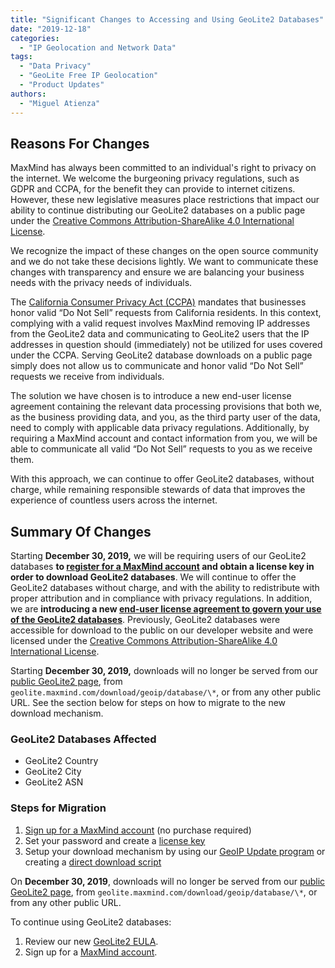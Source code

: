 ```yaml
---
title: "Significant Changes to Accessing and Using GeoLite2 Databases"
date: "2019-12-18"
categories:
  - "IP Geolocation and Network Data"
tags:
  - "Data Privacy"
  - "GeoLite Free IP Geolocation"
  - "Product Updates"
authors:
  - "Miguel Atienza"
---
```


## Reasons For Changes

MaxMind has always been committed to an individual's right to privacy on the
internet. We welcome the burgeoning privacy regulations, such as GDPR and CCPA,
for the benefit they can provide to internet citizens. However, these new
legislative measures place restrictions that impact our ability to continue
distributing our GeoLite2 databases on a public page under the [Creative Commons
Attribution-ShareAlike 4.0 International
License](https://creativecommons.org/licenses/by-sa/4.0/).

We recognize the impact of these changes on the open source community and we do
not take these decisions lightly. We want to communicate these changes with
transparency and ensure we are balancing your business needs with the privacy
needs of individuals.

The [California Consumer Privacy Act (CCPA)](https://oag.ca.gov/privacy/ccpa)
mandates that businesses honor valid “Do Not Sell” requests from California
residents. In this context, complying with a valid request involves MaxMind
removing IP addresses from the GeoLite2 data and communicating to GeoLite2 users
that the IP addresses in question should (immediately) not be utilized for uses
covered under the CCPA. Serving GeoLite2 database downloads on a public page
simply does not allow us to communicate and honor valid “Do Not Sell” requests
we receive from individuals.

The solution we have chosen is to introduce a new end-user license agreement
containing the relevant data processing provisions that both we, as the business
providing data, and you, as the third party user of the data, need to comply
with applicable data privacy regulations. Additionally, by requiring a MaxMind
account and contact information from you, we will be able to communicate all
valid “Do Not Sell” requests to you as we receive them.

With this approach, we can continue to offer GeoLite2 databases, without charge,
while remaining responsible stewards of data that improves the experience of
countless users across the internet.

## Summary Of Changes

Starting **December 30, 2019,** we will be requiring users of our GeoLite2
databases **to [register for a MaxMind
account](https://www.maxmind.com/en/geolite2/signup) and obtain a license key in
order to download GeoLite2 databases**. We will continue to offer the GeoLite2
databases without charge, and with the ability to redistribute with proper
attribution and in compliance with privacy regulations. In addition, we are
**introducing a new [end-user license agreement to govern your use of the
GeoLite2 databases](https://www.maxmind.com/en/geolite2/eula)**. Previously,
GeoLite2 databases were accessible for download to the public on our developer
website and were licensed under the [Creative Commons Attribution-ShareAlike 4.0
International License](https://creativecommons.org/licenses/by-sa/4.0/).

Starting **December 30, 2019,** downloads will no longer be served from our
[public GeoLite2 page](https://dev.maxmind.com/geoip/geoip2/geolite2/), from
`geolite.maxmind.com/download/geoip/database/\*`, or from any other public URL.
See the section below for steps on how to migrate to the new download mechanism.

### GeoLite2 Databases Affected

- GeoLite2 Country
- GeoLite2 City
- GeoLite2 ASN

### Steps for Migration

1. [Sign up for a MaxMind account](https://www.maxmind.com/en/geolite2/signup)
(no purchase required)
2. Set your password and create a [license
key](https://www.maxmind.com/en/accounts/current/license-key)
3. Setup your download mechanism by using our [GeoIP Update
program](https://dev.maxmind.com/geoip/geoipupdate/#For_Free_GeoLite2_Databases)
or creating a [direct download
script](https://dev.maxmind.com/geoip/geoipupdate/#Direct_Downloads)

On **December 30, 2019**, downloads will no longer be served from our [public
GeoLite2 page](https://dev.maxmind.com/geoip/geoip2/geolite2/), from
`geolite.maxmind.com/download/geoip/database/\*`, or from any other public URL.

To continue using GeoLite2 databases:

1. Review our new [GeoLite2 EULA](https://www.maxmind.com/en/geolite2/eula).
2. Sign up for a [MaxMind account](https://www.maxmind.com/en/geolite2/signup).
